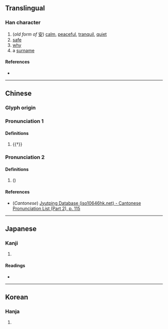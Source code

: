 {{character info/new}}
==Translingual==

===Han character===
{{Han char|rn=9|rad=人|as=06|sn=8|four=23244|canj=OJV|ids=⿰亻安}}

# (''old form of'' [[安]]) [[calm]], [[peaceful]], [[tranquil]], [[quiet]]
# [[safe]]
# [[why]]
# a [[surname]]

====References====
* {{Han ref|kx=0102.060|dkj=00595|dj=0216.060|hdz=10154.040|uh=4F92|ud=20370|bh=CBC8|bd=52168}}

----

==Chinese==
{{zh-forms}}

===Glyph origin===
{{Han etym}}

===Pronunciation 1===
{{zh-pron
|m=ān
|c=on1,ngon1
|mc=y
|oc=y
|ma=
|cat=a
}}

====Definitions====
{{zh-hanzi}}

# {{†}} {{zh-alt-form|安|[[tranquil]]; [[comfortable]]}}

===Pronunciation 2===
{{zh-pron
|m=ǎn
|cat=a
}}

====Definitions====
{{zh-hanzi}}

# {{zh-only|侒侒|not [[afraid]]}} (''{{w|Jiyun}}'')

====References====
* (''Cantonese'') [http://www.iso10646hk.net/jp/document/download.jsp Jyutping Database (iso10646hk.net) - Cantonese Pronunciation List (Part 2), p. 115]

----

==Japanese==

===Kanji===
{{ja-kanji|grade=|rs=人06}}

# {{defn|lang=ja|sort=人06}}

====Readings====
* {{ja-readings|on=[[あん]] (an)|kun=[[やすらか]] (yasuraka)}}

----

==Korean==

===Hanja===
{{ko-hanja|hangeul=안|rv=an|mr=an}}

# {{defn|lang=ko|sort=人06}}